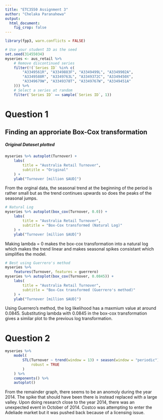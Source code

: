 ```yaml
---
title: "ETC3550 Assignment 3"
author: "Chelaka Paranahewa"
output: 
  html_document:
    fig_crop: false
---
```

```r
library(fpp3, warn.conflicts = FALSE)

# Use your student ID as the seed
set.seed(31455034)
myseries <- aus_retail %>%
    # Remove discontinued series
    filter(!(`Series ID` %in% c(
        "A3349561R", "A3349883F", "A3349499L", "A3349902A",
        "A3349588R", "A3349763L", "A3349372C", "A3349450X",
        "A3349679W", "A3349378T", "A3349767W", "A3349451A"
    ))) %>%
    # Select a series at random
    filter(`Series ID` == sample(`Series ID`, 1))
```
# Question 1
## Finding an approriate Box-Cox transformation

##### Original Dataset plotted
```r
myseries %>% autoplot(Turnover) +
    labs(
        title = "Australia Retail Turnover",
        subtitle = "Original"
    ) +
    ylab("Turnover [million $AUD]")
```
<!-- Analysis -->
From the orginal data, the seasonal trend at the beginning of the period is rather small but as the trend continues upwards so does the peaks of the seasonal jumps.

```r
# Natural Log
myseries %>% autoplot(box_cox(Turnover, 0.0)) +
    labs(
        title = "Australia Retail Turnover",
        subtitle = "Box-Cox transformed (Natural Log)"
    ) +
    ylab("Turnover [million $AUD]")
```
<!-- Analysis -->
Making lambda = 0 makes the box-cox transformation into a natural log which makes the trend linear and makes seasonal spikes consistant which simplifies the model. 

```r
# Best using Guerrero's method
myseries %>%
    features(Turnover, features = guerrero)
myseries %>% autoplot(box_cox(Turnover, 0.0845)) +
    labs(
        title = "Australia Retail Turnover",
        subtitle = "Box-Cox transformed (Guerrero's method)"
    ) +
    ylab("Turnover [million $AUD]")
```
<!-- Analysis -->
Using Guerrero's method, the log likelihood has a maxmium value at around 0.0845. Substituting lambda with 0.0845 in the box-cox transformation gives a similar plot to the previous log transformation. 

# Question 2

```r
myseries %>%
    model(
        STL(Turnover ~ trend(window = 13) + season(window = "periodic"),
            robust = TRUE
        )
    ) %>%
    components() %>%
    autoplot()
```
<!-- Analysis -->
From the remainder graph, there seems to be an anomoly during the year 2014. The spike that should have been there is instead replaced with a large valley. Upon doing research close to the year 2014, there was an unexpected event in October of 2014. Costco was attempting to enter the Adeliade market but it was pushed back because of a licensing issue. 